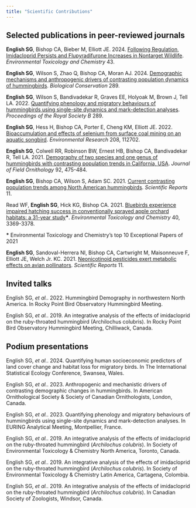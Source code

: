 ```yaml
---
title: "Scientific Contributions"
---
```


## Selected publications in peer-reviewed journals

**English SG**, Bishop CA, Bieber M, Elliott JE. 2024. [Following Regulation, Imidacloprid Persists and Flupyradifurone Increases in Nontarget Wildlife](https://doi.org/10.1002/etc.5892). *Environmental Toxicology and Chemistry* 43.

**English SG**, Wilson S, Zhao Q, Bishop CA, Moran AJ. 2024. [Demographic mechanisms and anthropogenic drivers of contrasting population dynamics of hummingbirds](https://doi.org/10.1016/j.biocon.2023.110415). *Biological Conservation* 289.

**English SG**, Wilson S, Bandivadekar R, Graves EE, Holyoak M, Brown J, Tell LA. 2022. [Quantifying phenology and migratory behaviours of hummingbirds using single-site dynamics and mark-detection analyses](https://doi.org/10.1098/rspb.2022.0991). *Proceedings of the Royal Society B* 289.

**English SG**, Hess H, Bishop CA, Porter E, Cheng KM, Elliott JE. 2022. [Bioaccumulation and effects of selenium from surface coal mining on an aquatic songbird](https://doi.org/10.1016/j.envres.2022.112702). *Environmental Research* 208, 112702.

**English SG**, Colwell RR, Robinson BW, Ernest HB, Bishop CA, Bandivadekar R, Tell LA. 2021. [Demography of two species and one genus of hummingbirds with contrasting population trends in California, USA](https://onlinelibrary.wiley.com/doi/10.1111/jofo.12396?af=R). *Journal of Field Ornithology* 92, 475-484.

**English SG**, Bishop CA, Wilson S, Adam SC. 2021. [Current contrasting population trends among North American hummingbirds](https://doi.org/10.1038/s41598-021-97889-x). *Scientific Reports* 11.

Read WF, **English SG**, Hick KG, Bishop CA. 2021. [Bluebirds experience impaired hatching success in conventionally sprayed apple orchard habitats: a 31-year study](https://onlinelibrary.wiley.com/doi/full/10.1002/etc.5218)**\***. *Environmental Toxicology and Chemistry* 40, 3369-3378.

**\*** Environmental Toxicology and Chemistry's top 10 Exceptional Papers of 2021

**English SG**, Sandoval-Herrera NI, Bishop CA, Cartwright M, Maisonneuve F, Elliott JE, Welch Jr. KC. 2021. [Neonicotinoid pesticides exert metabolic effects on avian pollinators](https://doi.org/10.1038/s41598-021-82470-3). *Scientific Reports* 11.

## Invited talks

English SG, *et al.*. 2022. Hummingbird Demography in northwestern North America. In Rocky Point Bird Observatory Hummingbird Meeting.

English SG, *et al.*. 2019. An integrative analysis of the effects of imidacloprid on the ruby-throated hummingbird (Archilochus colubris). In Rocky Point Bird Observatory Hummingbird Meeting, Chilliwack, Canada.

## Podium presentations

English SG, *et al.*. 2024. Quantifying human socioeconomic predictors of land cover change and habitat loss for migratory birds. In The International Statistical Ecology Conference, Swansea, Wales.

English SG, *et al.*. 2023. Anthropogenic and mechanistic drivers of contrasting demographic changes in hummingbirds. In American Ornithological Society & Society of Canadian Ornithologists, London, Canada.

English SG, *et al.*. 2023. Quantifying phenology and migratory behaviours of hummingbirds using single-site dynamics and mark-detection analyses. In EURING Analytical Meeting, Montpellier, France.

English SG, *et al.*. 2019. An integrative analysis of the effects of imidacloprid on the ruby-throated hummingbird (*Archilochus colubris*). In Society of Environmental Toxicology & Chemistry North America, Toronto, Canada.

English SG, *et al.*. 2019. An integrative analysis of the effects of imidacloprid on the ruby-throated hummingbird (*Archilochus colubris*). In Society of Environmental Toxicology & Chemistry Latin America, Cartagena, Colombia.

English SG, *et al.*. 2019. An integrative analysis of the effects of imidacloprid on the ruby-throated hummingbird (*Archilochus colubris*). In Canadian Society of Zoologists, Windsor, Canada.
